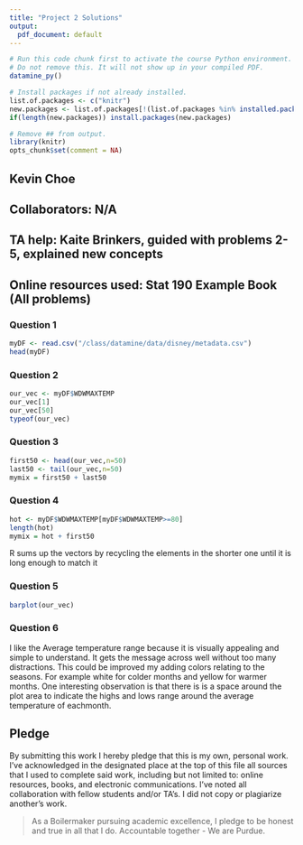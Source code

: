 ```yaml
---
title: "Project 2 Solutions"
output:
  pdf_document: default
---
```


```r
# Run this code chunk first to activate the course Python environment.
# Do not remove this. It will not show up in your compiled PDF.
datamine_py()

# Install packages if not already installed.
list.of.packages <- c("knitr")
new.packages <- list.of.packages[!(list.of.packages %in% installed.packages()[,"Package"])]
if(length(new.packages)) install.packages(new.packages)

# Remove ## from output.
library(knitr)
opts_chunk$set(comment = NA)
```

## Kevin Choe

## Collaborators: N/A
## TA help: Kaite Brinkers, guided with problems 2-5, explained new concepts
## Online resources used: Stat 190 Example Book (All problems)

### Question 1

```r
myDF <- read.csv("/class/datamine/data/disney/metadata.csv")
head(myDF)
```

### Question 2

```r
our_vec <- myDF$WDWMAXTEMP
our_vec[1]
our_vec[50]
typeof(our_vec)
```

### Question 3

```r
first50 <- head(our_vec,n=50)
last50 <- tail(our_vec,n=50)
mymix = first50 + last50
```

### Question 4

```r
hot <- myDF$WDWMAXTEMP[myDF$WDWMAXTEMP>=80]
length(hot)
mymix = hot + first50
```
R sums up the vectors by recycling the elements in the shorter one until it is long enough to match it

### Question 5

```r
barplot(our_vec)
```

### Question 6

I like the Average temperature range because it is visually appealing and simple to understand. It gets the message across well without too many distractions. This could be improved my adding colors relating to the seasons. For example white for colder months and yellow for warmer months. One interesting observation is that there is is a space around the plot area to indicate the highs and lows range around the average temperature of eachmonth.  

## Pledge

By submitting this work I hereby pledge that this is my own, personal work. I've acknowledged in the designated place at the top of this file all sources that I used to complete said work, including but not limited to: online resources, books, and electronic communications. I've noted all collaboration with fellow students and/or TA's. I did not copy or plagiarize another's work.

> As a Boilermaker pursuing academic excellence, I pledge to be honest and true in all that I do. Accountable together - We are Purdue.
